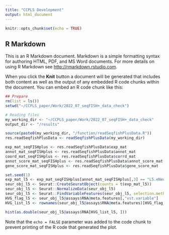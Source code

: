 ```yaml
---
title: "CCPLS Development"
output: html_document
---
```


```r
knitr::opts_chunk$set(echo = TRUE)
```

## R Markdown

This is an R Markdown document. Markdown is a simple formatting syntax for authoring HTML, PDF, and MS Word documents. For more details on using R Markdown see <http://rmarkdown.rstudio.com>.

When you click the **Knit** button a document will be generated that includes both content as well as the output of any embedded R code chunks within the document. You can embed an R code chunk like this:

```r
## Prepare
rm(list = ls())
setwd("~/CCPLS_paper/Work/2022_07_seqFISH+_data_check")
```


```r
# Reading files
my_working_dir <- "~/CCPLS_paper/Work/2022_07_seqFISH+_data_check"
output_dir <- "/results"

source(paste0(my_working_dir, "/function/readSeqfishPlusData.R"))
res.readSeqfishPlusData <- readSeqfishPlusData(my_working_dir)

exp_mat_seqFISHplus <- res.readSeqfishPlusData$exp_mat
annot_mat_seqFISHplus <- res.readSeqfishPlusData$annot_mat
coord_mat_seqFISHplus <- res.readSeqfishPlusData$corrd_mat
annot_score_mat_seqFISHplus <- res.readSeqfishPlusData$annot_score_mat
gene_score_mat_seqFISHplus <- res.readSeqfishPlusData$gene_score_mat

set.seed(1)
exp_mat_l5 <- exp_mat_seqFISHplus[annot_mat_seqFISHplus[,3] == "L5.eNeuron",]
seur_obj_l5 <- Seurat::CreateSeuratObject(counts = t(exp_mat_l5))
seur_obj_l5 <- Seurat::NormalizeData(seur_obj_l5)
seur_obj_l5 <- Seurat::FindVariableFeatures(seur_obj_l5, selection.method = "vst", nfeatures = 2000)
HVG_flag_l5 <- seur_obj_l5@assays$RNA@meta.features[,"vst.variable"]
HVG_list_l5 <- rownames(seur_obj_l5@assays$RNA@meta.features)[HVG_flag_l5]

hist(as.double(seur_obj_l5@assays$RNA[HVG_list_l5, ]))
```


Note that the `echo = FALSE` parameter was added to the code chunk to prevent printing of the R code that generated the plot.

